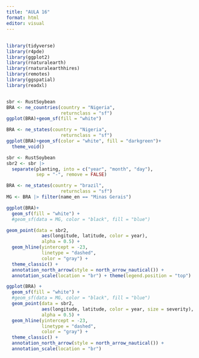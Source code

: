 ---
title: "AULA 16"
format: html
editor: visual
---

## 

```{r}
library(tidyverse)
library(r4pde)
library(ggplot2)
library(rnaturalearth)
library(rnaturalearthhires)
library(remotes)
library(ggspatial)
library(readxl)


sbr <- RustSoybean
BRA <- ne_countries(country = "Nigeria",
                    returnclass = "sf")
ggplot(BRA)+geom_sf(fill = "white")
```

```{r}
BRA <- ne_states(country = "Nigeria",
                    returnclass = "sf")
ggplot(BRA)+geom_sf(color = "white", fill = "darkgreen")+
  theme_void()
```

```{r}
sbr <- RustSoybean
sbr2 <- sbr |>
  separate(planting, into = c("year", "month", "day"),
           sep = "-", remove = FALSE)

BRA <- ne_states(country = "brazil",
                    returnclass = "sf")
MG <- BRA |> filter(name_en == "Minas Gerais")

ggplot(BRA)+
  geom_sf(fill = "white") + 
  #geom_sf(data = MG, color = "black", fill = "blue")

geom_point(data = sbr2, 
             aes(longitude, latitude, color = year), 
             alpha = 0.5) + 
  geom_hline(yintercept = -23, 
             linetype = "dashed",
             color = "gray") +
  theme_classic() +
  annotation_north_arrow(style = north_arrow_nautical()) +
  annotation_scale(location = "br") + theme(legend.position = "top")

```

```{r}
ggplot(BRA) + 
  geom_sf(fill = "white") + 
  #geom_sf(data = MG, color = "black", fill = "blue")
  geom_point(data = sbr2, 
             aes(longitude, latitude, color = year, size = severity), 
             alpha = 0.5) + 
  geom_hline(yintercept = -23, 
             linetype = "dashed",
             color = "gray") +
  theme_classic() +
  annotation_north_arrow(style = north_arrow_nautical()) +
  annotation_scale(location = "br")
```

